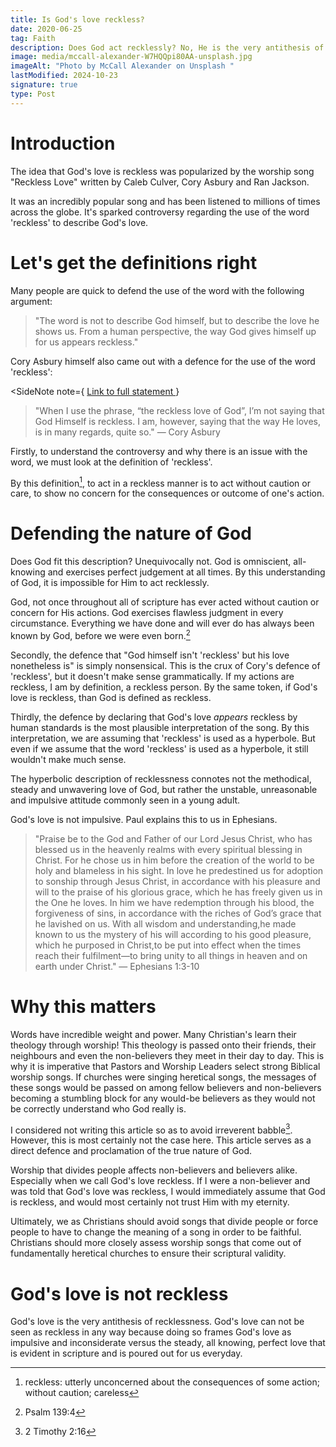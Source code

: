 ```yaml
---
title: Is God's love reckless?
date: 2020-06-25
tag: Faith
description: Does God act recklessly? No, He is the very antithesis of reckless.
image: media/mccall-alexander-W7HQQpi80AA-unsplash.jpg
imageAlt: "Photo by McCall Alexander on Unsplash "
lastModified: 2024-10-23
signature: true
type: Post
---
```


# Introduction

The idea that God's love is reckless was popularized by the worship song "Reckless Love" written by Caleb Culver, Cory Asbury and Ran Jackson.

It was an incredibly popular song and has been listened to millions of times across the globe. It's sparked controversy regarding the use of the word 'reckless' to describe God's love.

# Let's get the definitions right

Many people are quick to defend the use of the word with the following argument:

> "The word is not to describe God himself, but to describe the love he shows us. From a human perspective, the way God gives himself up for us appears reckless."

Cory Asbury himself also came out with a defence for the use of the word 'reckless':

<SideNote
  note={
    <a href="https://www.facebook.com/coryasburymusic/posts/many-have-asked-me-for-clarity-on-the-phrase-reckless-love-many-have-wondered-wh/10158977378510171/">
      Link to full statement
    </a>
  }
>
  > "When I use the phrase, “the reckless love of God”, I’m not saying that God
  > Himself is reckless. I am, however, saying that the way He loves, is in many
  > regards, quite so." — Cory Asbury
</SideNote>

Firstly, to understand the controversy and why there is an issue with the word, we must look at the definition of 'reckless'.

<Definition
  word="Reckless"
  meaning="Utterly unconcerned about the consequences of some action; without caution; careless."
  type="adjective"
/>

By this definition[^1], to act in a reckless manner is to act without caution or care, to show no concern for the consequences or outcome of one's action.

# Defending the nature of God

Does God fit this description? Unequivocally not. God is omniscient, all-knowing and exercises perfect judgement at all times. By this understanding of God, it is impossible for Him to act recklessly.

God, not once throughout all of scripture has ever acted without caution or concern for His actions. God exercises flawless judgment in every circumstance. Everything we have done and will ever do has always been known by God, before we were even born.[^2]

Secondly, the defence that "God himself isn't 'reckless' but his love nonetheless is" is simply nonsensical. This is the crux of Cory's defence of 'reckless', but it doesn't make sense grammatically. If my actions are reckless, I am by definition, a reckless person. By the same token, if God's love is reckless, than God is defined as reckless.

Thirdly, the defence by declaring that God's love _appears_ reckless by human standards is the most plausible interpretation of the song. By this interpretation, we are assuming that 'reckless' is used as a hyperbole. But even if we assume that the word 'reckless' is used as a hyperbole, it still wouldn't make much sense.

<Definition
  word="Hyperbole"
  meaning="Exaggeration for emphasis or effect."
  type="noun"
/>

The hyperbolic description of recklessness connotes not the methodical, steady and unwavering love of God, but rather the unstable, unreasonable and impulsive attitude commonly seen in a young adult.

God's love is not impulsive. Paul explains this to us in Ephesians.

> "Praise be to the God and Father of our Lord Jesus Christ, who has blessed us in the heavenly realms with every spiritual blessing in Christ. For he chose us in him before the creation of the world to be holy and blameless in his sight. In love he predestined us for adoption to sonship through Jesus Christ, in accordance with his pleasure and will to the praise of his glorious grace, which he has freely given us in the One he loves. In him we have redemption through his blood, the forgiveness of sins, in accordance with the riches of God’s grace that he lavished on us. With all wisdom and understanding,he made known to us the mystery of his will according to his good pleasure, which he purposed in Christ,to be put into effect when the times reach their fulfilment—to bring unity to all things in heaven and on earth under Christ." — Ephesians 1:3-10

# Why this matters

Words have incredible weight and power. Many Christian's learn their theology through worship! This theology is passed onto their friends, their neighbours and even the non-believers they meet in their day to day. This is why it is imperative that Pastors and Worship Leaders select strong Biblical worship songs. If churches were singing heretical songs, the messages of these songs would be passed on among fellow believers and non-believers becoming a stumbling block for any would-be believers as they would not be correctly understand who God really is.

I considered not writing this article so as to avoid irreverent babble[^3]. However, this is most certainly not the case here. This article serves as a direct defence and proclamation of the true nature of God.

Worship that divides people affects non-believers and believers alike. Especially when we call God's love reckless. If I were a non-believer and was told that God's love was reckless, I would immediately assume that God is reckless, and would most certainly not trust Him with my eternity.

Ultimately, we as Christians should avoid songs that divide people or force people to have to change the meaning of a song in order to be faithful. Christians should more closely assess worship songs that come out of fundamentally heretical churches to ensure their scriptural validity.

# God's love is not reckless

God's love is the very antithesis of recklessness. God's love can not be seen as reckless in any way because doing so frames God's love as impulsive and inconsiderate versus the steady, all knowing, perfect love that is evident in scripture and is poured out for us everyday.

[^1]: reckless: utterly unconcerned about the consequences of some action; without caution; careless

[^2]: Psalm 139:4

[^3]: 2 Timothy 2:16
